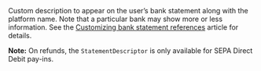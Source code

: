   
<ParamField body="StatementDescriptor" type="string" >  
<MaxLength10CharactersOnlyAlphanumericAndSpaces />     
Custom description to appear on the user’s bank statement along with the platform name. Note that a particular bank may show more or less information. See the <a href="/bank-statements">Customizing bank statement references</a> article for details.

**Note:** On refunds, the `StatementDescriptor` is only available for SEPA Direct Debit pay-ins.
</ParamField>